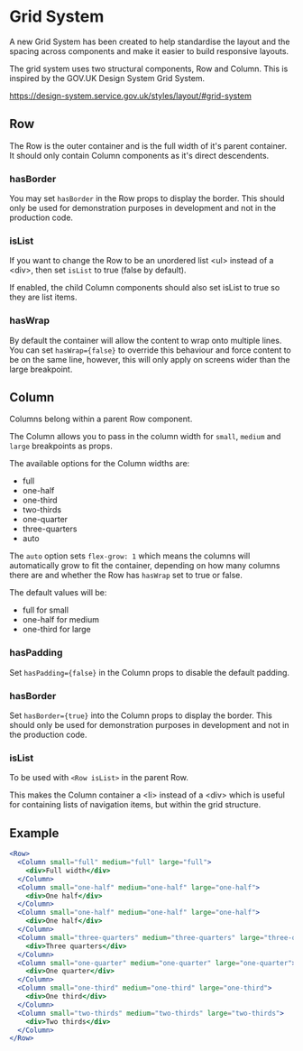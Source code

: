 
<Meta title="Documentation/Grid System" />

# Grid System

A new Grid System has been created to help standardise the layout and the spacing across components and make it easier to build responsive layouts.

The grid system uses two structural components, Row and Column. This is inspired by the GOV.UK Design System Grid System.

https://design-system.service.gov.uk/styles/layout/#grid-system

## Row

The Row is the outer container and is the full width of it's parent container. It should only contain Column components as it's direct descendents.

### hasBorder

You may set `hasBorder` in the Row props to display the border. This should only be used for demonstration purposes in development and not in the production code.

### isList

If you want to change the Row to be an unordered list \<ul> instead of a \<div>, then set `isList` to true (false by default).

If enabled, the child Column components should also set isList to true so they are list items.

### hasWrap

By default the container will allow the content to wrap onto multiple lines. You can set `hasWrap={false}` to override this behaviour and force content to be on the same line, however, this will only apply on screens wider than the large breakpoint.

## Column

Columns belong within a parent Row component.

The Column allows you to pass in the column width for `small`, `medium` and `large` breakpoints as props.

The available options for the Column widths are:

- full
- one-half
- one-third
- two-thirds
- one-quarter
- three-quarters
- auto

The `auto` option sets `flex-grow: 1` which means the columns will automatically grow to fit the container, depending on how many columns there are and whether the Row has `hasWrap` set to true or false.

The default values will be:

- full for small
- one-half for medium
- one-third for large

### hasPadding

Set `hasPadding={false}` in the Column props to disable the default padding.

### hasBorder

Set `hasBorder={true}` into the Column props to display the border. This should only be used for demonstration purposes in development and not in the production code.

### isList

To be used with `<Row isList>` in the parent Row.

This makes the Column container a \<li> instead of a \<div> which is useful for containing lists of navigation items, but within the grid structure.

## Example

```jsx
<Row>
  <Column small="full" medium="full" large="full">
    <div>Full width</div>
  </Column>
  <Column small="one-half" medium="one-half" large="one-half">
    <div>One half</div>
  </Column>
  <Column small="one-half" medium="one-half" large="one-half">
    <div>One half</div>
  </Column>
  <Column small="three-quarters" medium="three-quarters" large="three-quarters">
    <div>Three quarters</div>
  </Column>
  <Column small="one-quarter" medium="one-quarter" large="one-quarter">
    <div>One quarter</div>
  </Column>
  <Column small="one-third" medium="one-third" large="one-third">
    <div>One third</div>
  </Column>
  <Column small="two-thirds" medium="two-thirds" large="two-thirds">
    <div>Two thirds</div>
  </Column>
</Row>
```
